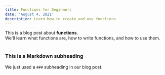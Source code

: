 ```yaml
---
title: Functions for Beginners
date: 'August 4, 2021'
description: Learn how to create and use functions
---
```


<div>
  This is a blog post about <strong>functions</strong>. <br/>
  We'll learn what functions are, how to write functions, and how to use them.
</div>

<br/>

### This is a Markdown subheading
We just used a `###` subheading in our blog post.


